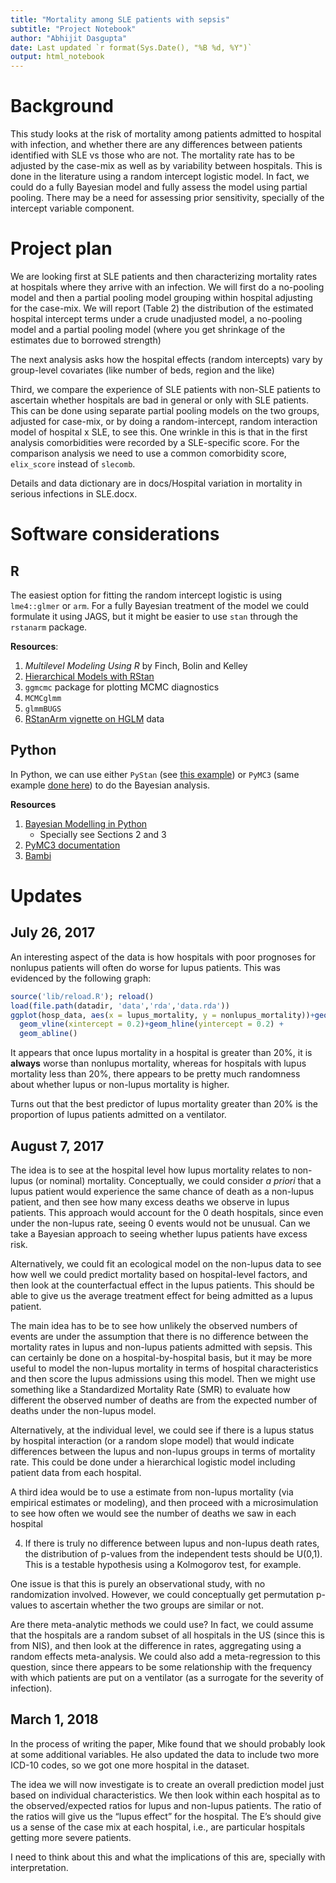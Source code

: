 ```yaml
---
title: "Mortality among SLE patients with sepsis"
subtitle: "Project Notebook"
author: "Abhijit Dasgupta"
date: Last updated `r format(Sys.Date(), "%B %d, %Y")`
output: html_notebook
---
```


# Background

This study looks at the risk of mortality among patients admitted to 
hospital with infection, and whether there are any differences between patients identified with SLE vs those who are not. The mortality rate
has to be adjusted by the case-mix as well as by variability between hospitals. This is done in the literature using a random intercept logistic model. In fact, we could do a fully Bayesian model and fully 
assess the model using partial pooling. There may be a need for assessing
prior sensitivity, specially of the intercept variable component. 

# Project plan

We are looking first at SLE patients and then characterizing mortality rates at hospitals where 
they arrive with an infection. We will first do a no-pooling model and then a partial pooling 
model grouping within hospital adjusting for the case-mix. We will report (Table 2) the distribution
of the estimated hospital intercept terms under a crude unadjusted model, a no-pooling model and a 
partial pooling model (where you get shrinkage of the estimates due to borrowed strength)

The next analysis asks how the hospital effects (random intercepts) vary by group-level covariates (like number of beds, region and the like)

Third, we compare the experience of SLE patients with non-SLE patients to ascertain whether hospitals
are bad in general or only with SLE patients. This can be done using separate partial pooling models on the two groups, adjusted for case-mix, or by doing a random-intercept, random interaction model of hospital x SLE, to see this. One wrinkle in this is that in the first
analysis comorbidities were recorded by a SLE-specific score. For the comparison analysis we need to use a common comorbidity score, `elix_score` instead of `slecomb`. 

Details and data dictionary are in docs/Hospital variation in mortality in serious infections in SLE.docx. 



# Software considerations

## R
 The easiest option for fitting the random intercept logistic is using `lme4::glmer` or `arm`. For a fully Bayesian treatment of the model we could formulate it using JAGS, but it might be easier to use `stan`  through the `rstanarm` package. 
 
__Resources__:

1. _Multilevel Modeling Using R_ by Finch, Bolin and Kelley
2. [Hierarchical Models with RStan](https://biologyforfun.wordpress.com/2016/11/10/hierarchical-models-with-rstan-part-1/)
3. `ggmcmc` package for plotting MCMC diagnostics
4. `MCMCglmm` 
5. `glmmBUGS`
6. [RStanArm vignette on HGLM](https://cran.rstudio.com/web/packages/rstanarm/vignettes/glmer.html)
data

## Python

In Python, we can use either `PyStan` (see [this example](http://mc-stan.org/users/documentation/case-studies/radon.html)) or `PyMC3` (same example [done here](http://twiecki.github.io/blog/2014/03/17/bayesian-glms-3/)) to do the Bayesian 
analysis. 

__Resources__

1. [Bayesian Modelling in Python](https://github.com/markdregan/Bayesian-Modelling-in-Python)
    + Specially see Sections 2 and 3
2. [PyMC3 documentation](https://pymc-devs.github.io/pymc3/notebooks/getting_started.html)
3. [Bambi](https://github.com/bambinos/bambi)


# Updates

## July 26, 2017

An interesting aspect of the data is how hospitals with poor prognoses for nonlupus
patients will often do worse for lupus patients. This was evidenced by the following 
graph:

```r
source('lib/reload.R'); reload()
load(file.path(datadir, 'data','rda','data.rda'))
ggplot(hosp_data, aes(x = lupus_mortality, y = nonlupus_mortality))+geom_point()+
  geom_vline(xintercept = 0.2)+geom_hline(yintercept = 0.2) +
  geom_abline()
```
It appears that once lupus mortality in a hospital is greater than 20%, it is __always__ worse than nonlupus mortality, whereas for hospitals with lupus mortality
less than 20%, there appears to be pretty much randomness about whether lupus or 
non-lupus mortality is higher. 

Turns out that the best predictor of lupus mortality greater than 20% is the proportion of lupus patients admitted on a ventilator.

## August 7, 2017

The idea is to see at the hospital level how lupus mortality relates to non-lupus (or nominal) 
mortality. Conceptually, we could consider _a priori_ that a lupus patient would experience the 
same chance of death as a non-lupus patient, and then see how many excess deaths we observe in lupus
patients. This approach would account for the 0 death hospitals, since even under the non-lupus rate, seeing 0 events would not be unusual. Can we take a Bayesian approach to seeing whether
lupus patients have excess risk. 

Alternatively, we could fit an ecological model on the non-lupus data to see how well we could predict mortality based on hospital-level factors, and then look at the counterfactual effect in the lupus patients. This should be able to give us the average treatment effect for being admitted as a lupus patient. 

The main idea has to be to see how unlikely the observed numbers of events are under the assumption that there is no difference between the mortality rates in lupus and non-lupus patients admitted with sepsis. This can certainly be done on a hospital-by-hospital basis, but it may be more useful to model the non-lupus mortality in terms of hospital characteristics and then score the lupus admissions using this model. Then we might use something like a Standardized Mortality Rate (SMR) to evaluate how different the observed number of deaths are from the expected number of deaths under the non-lupus model. 

Alternatively, at the individual level, we could see if there is a lupus status by hospital interaction (or a random slope model) that would indicate differences between the lupus and non-lupus groups in terms of mortality rate. This could be done under a hierarchical logistic model including patient data from each hospital. 

A third idea would be to use a estimate from non-lupus mortality (via empirical estimates or modeling), and then proceed with a microsimulation to see how often we would see the number of deaths we saw in each hospital

4. If there is truly no difference between lupus and non-lupus death rates, the distribution of p-values from the independent tests should be U(0,1). This is a testable hypothesis using a Kolmogorov test, for example. 

One issue is that this is purely an observational study, with no randomization involved. However, we could conceptually get permutation p-values to ascertain whether the two groups are similar or not. 

Are there meta-analytic methods we could use? In fact, we could assume that the hospitals are a random subset of all hospitals in the US (since this is from NIS), and then look at the difference in rates, aggregating using a random effects meta-analysis. We could also add a meta-regression to this question, since there appears to be some relationship with the frequency with which patients are put on a ventilator (as a surrogate for the severity of infection).

## March 1, 2018

In the process of writing the paper, Mike found that we should probably look at some additional variables. He also updated the data
to include two more ICD-10 codes, so we got one more hospital in the dataset. 

The idea we will now investigate is to create an overall prediction model just based on individual characteristics. We then look within 
each hospital as to the observed/expected ratios for lupus and non-lupus patients. The ratio of the ratios will give us the "lupus effect" for the hospital. The E's should give us a sense of the case mix at each hospital, i.e., are particular hospitals getting more severe patients. 

I need to think about this and what the implications of this are, specially with interpretation. 
